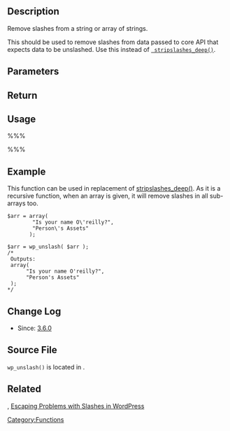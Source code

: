 {{Languages|
{{en|Function Reference/wp unslash}}
{{ja|Function Reference/wp unslash}}
}}
==Description==

Remove slashes from a string or array of strings.

This should be used to remove slashes from data passed to core API that expects data to be unslashed. Use this instead of <tt>[[Function_Reference/stripslashes_deep | stripslashes_deep()]]</tt>.

== Parameters ==

{{Parameter|$value|string&#124;array|String or array of strings to unslash.}}

== Return ==

{{Return||string&#124;array|Unslashed <tt>$value</tt>.}}

== Usage ==
%%% <?php wp_unslash( $value ); ?> %%%

== Example ==
This function can be used in replacement of [[Function_Reference/stripslashes_deep|stripslashes_deep()]]. As it is a recursive function, when an array is given, it will remove slashes in all sub-arrays too. 
<pre>
$arr = array(
        "Is your name O\'reilly?",
        "Person\'s Assets"
       );

$arr = wp_unslash( $arr );
/*
 Outputs: 
 array(
      "Is your name O'reilly?",
      "Person's Assets"
 );
*/
</pre>

== Change Log ==
* Since: [[Version 3.6|3.6.0]]

== Source File ==

<tt>wp_unslash()</tt> is located in {{Trac|wp-includes/formatting.php}}.

== Related ==

{{Slash Tags}}, [http://developer.eventespresso.com/escaping-the-slashes-trap-in-wordpress/ Escaping Problems with Slashes in WordPress]

{{Tag Footer}}

[[Category:Functions]]

{{Copyedit}}